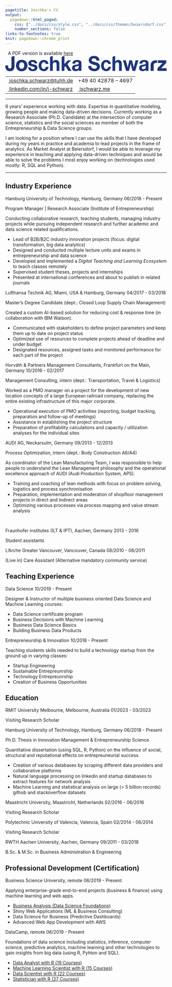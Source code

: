```yaml
---
pagetitle: Joschka's CV
output:
  pagedown::html_paged:
    css: ["../docs/css/style.css", "../docs/css/themes/beiersdorf.css", "https://use.fontawesome.com/releases/v6.1.1/css/all.css"]
    number_sections: false
links-to-footnotes: true
knit: pagedown::chrome_print
---
```


<!-- disable phone number linking in Mobile Safari? -->
<meta name="format-detection" content="telephone=no">

<!-- Load CSS & Fonts -->
<!-- see lhi.css -->

<!-- CONTENT -->
<div class="pdf-link"><i class="fas fa-file-pdf fa-fw"></i>&nbsp; A PDF version is available <a href="https://github.com/jwarz/cv/raw/main/pdf/beiersdorf.pdf" download="classic.pdf">here</a></div>
<div class="cv-page-wrapper">
<div class="cv-head-wrapper">
<div class="cv-head-left">
<div class="svg-container-outer">
<svg xmlns="http://www.w3.org/2000/svg" viewBox="0 0 1397 133.1">
<style type="text/css">
.st0{fill:#1E347B;}
</style>
<g>
<path class="st0" d="M77.8,103.2c-0.8,5-2.6,9.6-5.3,13.9c-2.8,4.3-6.8,7.9-12,10.8c-5.2,2.9-12.3,4.3-21.2,4.3c-5,0-9.8-0.7-14.5-2.2c-4.7-1.5-8.8-3.8-12.5-6.9c-3.7-3.1-6.6-7.1-8.8-12C1.1,106.2,0,100.3,0,93.3v-11h23.7V88c0,3.1,0.2,5.9,0.7,8.5c0.4,2.6,1.2,4.8,2.3,6.6c1.1,1.8,2.6,3.3,4.6,4.3c1.9,1.1,4.5,1.6,7.6,1.6c3.4,0,6.1-0.6,8-1.9c1.9-1.3,3.3-3,4.1-5c0.8-2.1,1.3-4.3,1.5-6.7c0.2-2.4,0.3-4.8,0.3-7V17.2C52.7,9.4,59.1,3,66.9,3h12v86.6C78.9,93.7,78.5,98.3,77.8,103.2z"/>
<path class="st0" d="M221.3,106.7c1.1,1.9,2.4,3.5,4.1,4.8c1.7,1.2,3.6,2.2,5.8,2.7c2.2,0.6,4.4,0.9,6.8,0.9c1.7,0,3.4-0.2,5.3-0.6c1.8-0.4,3.5-1.1,5-1.9c1.5-0.9,2.8-2.1,3.8-3.5c1-1.5,1.5-3.3,1.5-5.6c0-3.8-2.4-6.6-7.1-8.5c-4.7-1.9-11.3-3.8-19.8-5.7c-3.4-0.8-6.8-1.8-10.1-2.9c-3.3-1.1-6.2-2.6-8.8-4.4c-2.6-1.8-4.6-4.1-6.2-6.9c-1.6-2.8-2.3-6.2-2.3-10.2c0-5.9,1.1-10.7,3.3-14.5c2.2-3.8,5-6.8,8.6-8.9c3.6-2.2,7.6-3.7,12-4.6c4.4-0.9,9-1.3,13.7-1.3c4.7,0,9.2,0.5,13.6,1.4c4.4,0.9,8.3,2.5,11.8,4.8c3.4,2.2,6.3,5.2,8.6,8.9c2.3,3.7,3.6,8.4,4.1,14.1h-22.5c-0.3-4.8-2.1-8.1-5.2-9.8c-3.1-1.7-6.8-2.6-11-2.6c-1.3,0-2.8,0.1-4.3,0.3c-1.6,0.2-3,0.6-4.3,1.2c-1.3,0.6-2.4,1.4-3.3,2.6c-0.9,1.1-1.3,2.6-1.3,4.5c0,2.2,0.8,4.1,2.3,5.5c1.6,1.4,3.6,2.6,6.1,3.5c2.5,0.9,5.4,1.7,8.6,2.4c3.2,0.7,6.5,1.5,9.8,2.3c3.4,0.8,6.8,1.8,10.1,3c3.3,1.2,6.2,2.7,8.8,4.7c2.6,1.9,4.6,4.4,6.2,7.3c1.6,2.9,2.3,6.5,2.3,10.7c0,6-1.1,11.1-3.4,15.1c-2.3,4.1-5.3,7.3-8.9,9.8c-3.7,2.5-7.9,4.2-12.6,5.2c-4.7,1-9.5,1.5-14.4,1.5c-5,0-9.9-0.5-14.7-1.6c-4.8-1.1-9-2.8-12.8-5.3c-3.7-2.5-6.8-5.8-9.2-9.8c-2.4-4.1-3.7-9.2-3.9-15.3h22.5C219.7,102.4,220.3,104.7,221.3,106.7z"/>
<path class="st0" d="M332.2,54.4c-3.8,0-7,0.9-9.5,2.7c-2.6,1.8-4.6,4.2-6.3,7.1c-1.6,2.9-2.8,6.1-3.4,9.6c-0.7,3.5-1,6.9-1,10.4c0,3.3,0.3,6.7,1,10.1c0.7,3.4,1.8,6.5,3.3,9.3c1.5,2.8,3.5,5,6.1,6.8c2.6,1.8,5.7,2.7,9.3,2.7c5.7,0,10-1.7,13.1-5c3.1-3.4,5-7.9,5.8-13.5h22.9c-1.6,12.2-6,21.4-13.3,27.8c-7.3,6.4-16.7,9.6-28.2,9.6c-6.5,0-12.4-1.2-17.8-3.5c-5.4-2.3-10-5.5-13.8-9.7c-3.8-4.1-6.7-9.1-8.8-14.8c-2.1-5.7-3.2-12-3.2-18.9c0-7.1,1-13.7,2.9-19.7c1.9-6.1,4.8-11.3,8.6-15.8c3.8-4.4,8.4-7.9,13.8-10.4c5.4-2.5,11.7-3.7,18.7-3.7c5.1,0,10,0.7,14.8,2.1c4.7,1.4,9,3.6,12.7,6.5c3.7,2.9,6.8,6.5,9.1,10.8c2.3,4.3,3.7,9.4,4,15.3h-23.2C348.2,59.6,342.3,54.4,332.2,54.4z"/>
<path class="st0" d="M410.4,3v23.8v23.8h0.3h0.3c1.5-2.7,3.2-5,5.1-6.9c1.9-1.9,4-3.5,6.4-4.7c2.3-1.2,4.6-2.1,6.9-2.7c2.3-0.6,4.5-0.9,6.8-0.9c3.2,0,6.1,0.2,8.7,0.7c2.6,0.5,4.9,1.1,6.9,2.1c2,0.9,3.8,2,5.4,3.3s3,2.7,4.2,4.3c1.2,1.6,2.2,3.4,3,5.4c0.8,2,1.5,4.1,1.9,6.5c0.5,2.3,0.8,4.8,1.1,7.4c0.2,2.6,0.4,5.3,0.4,8.1v28.2v28.2h-11.8H444v-25.9V77.7c0-3.8-0.3-7.1-0.8-9.9c-0.6-2.8-1.4-5.2-2.5-7c-1.1-1.9-2.7-3.3-4.6-4.2c-2-0.9-4.4-1.4-7.2-1.4c-3.2,0-6,0.5-8.3,1.5c-2.3,1-4.2,2.5-5.7,4.6c-1.4,2-2.5,4.7-3.3,8.1c-0.7,3.4-1.1,7.4-1.1,12v24v24h-11.8h-11.8V17.2c0-7.8,6.3-14.2,14.2-14.2H410.4z"/>
<path class="st0" d="M511.6,3v67.8l29.9-32.9h28l-32.5,33.6l36.2,57.9h-28.7l-23.7-40.9l-9.2,9.4v31.5h-23.7V17.2C487.9,9.4,494.2,3,502,3H511.6z"/>
<path class="st0" d="M580.5,66.1c0.3-5.9,1.7-10.8,4.2-14.7c2.4-3.9,5.6-7,9.3-9.4c3.8-2.4,8-4,12.8-5c4.7-1,9.5-1.5,14.3-1.5c4.3,0,8.7,0.3,13.2,1c4.4,0.6,8.5,1.9,12.2,3.8c3.7,1.9,6.7,4.5,9,7.9c2.3,3.4,3.5,7.8,3.5,13.4v68h-22.7c0,0,0-3.7,0-8.9c-3.8,4.1-8.2,7-13.3,8.7c-5.1,1.7-10.3,2.5-15.7,2.5c-4.1,0-8-0.5-11.5-1.6c-3.6-1.1-6.7-2.7-9.3-5c-2.7-2.2-4.8-5.1-6.3-8.5c-1.5-3.4-2.3-7.5-2.3-12.2c0-5.2,0.9-9.5,2.6-12.8c1.7-3.4,3.9-6,6.7-8.1c2.7-2,5.8-3.5,9.3-4.5c3.5-1,7-1.8,10.6-2.4c3.6-0.6,7.1-1.1,10.5-1.4c3.4-0.4,6.5-0.9,9.2-1.6c2.7-0.7,4.8-1.7,6.3-3.1c1.6-1.4,2.3-3.3,2.2-5.9c0-2.7-0.4-4.9-1.3-6.5c-0.8-1.6-1.9-2.8-3.3-3.7c-1.4-0.9-3-1.5-4.8-1.8c-1.8-0.3-3.8-0.4-5.9-0.4c-4.7,0-8.3,1.1-11,3.2s-4.2,5.7-4.7,10.6H580.5z M635.2,84.6c-1,0.9-2.3,1.7-3.8,2.2c-1.5,0.5-3.1,1-4.8,1.3c-1.7,0.4-3.5,0.7-5.4,0.9c-1.9,0.2-3.8,0.5-5.7,0.9c-1.8,0.4-3.5,0.8-5.3,1.4c-1.7,0.6-3.2,1.4-4.5,2.4c-1.3,1-2.3,2.3-3.1,3.8c-0.8,1.5-1.2,3.5-1.2,5.8c0,2.2,0.4,4.1,1.2,5.7c0.8,1.5,1.8,2.7,3.2,3.6c1.3,0.9,2.9,1.5,4.7,1.9c1.8,0.4,3.6,0.5,5.5,0.5c4.7,0,8.3-0.8,10.8-2.5c2.6-1.7,4.4-3.6,5.7-5.9c1.2-2.3,2-4.6,2.3-7c0.3-2.4,0.4-4.2,0.4-5.7V84.6z"/>
<path class="st0" d="M746.1,98.3c1.4,3,3.4,5.3,5.8,7.2c2.4,1.8,5.2,3.2,8.4,4.1c3.2,0.9,6.6,1.3,10,1.3c2.3,0,4.8-0.2,7.5-0.6c2.7-0.4,5.2-1.2,7.5-2.4c2.3-1.2,4.3-2.8,5.8-4.9c1.6-2.1,2.3-4.7,2.3-7.9c0-3.4-1-6.2-3.1-8.3c-2.1-2.1-4.8-3.9-8.1-5.3c-3.3-1.4-7.1-2.7-11.3-3.7c-4.2-1.1-8.5-2.2-12.8-3.5c-4.4-1.2-8.8-2.6-13-4.3c-4.2-1.7-8-3.9-11.3-6.6c-3.3-2.7-6-6.1-8.1-10.2c-2.1-4.1-3.1-9-3.1-14.8c0-6.5,1.3-12.1,3.9-16.9c2.6-4.8,6-8.8,10.3-12c4.2-3.2,9-5.5,14.3-7.1c5.3-1.5,10.7-2.3,16-2.3c6.2,0,12.2,0.7,17.9,2.2c5.7,1.5,10.8,3.9,15.3,7.2c4.4,3.3,8,7.5,10.6,12.7c2.6,5.1,3.9,11.4,3.9,18.7h-25.4c-0.2-3.8-1-6.9-2.3-9.4c-1.3-2.5-3-4.4-5.1-5.8c-2.1-1.4-4.5-2.4-7.3-3c-2.7-0.6-5.7-0.9-8.9-0.9c-2.1,0-4.2,0.2-6.3,0.7c-2.1,0.5-4,1.3-5.8,2.5c-1.7,1.2-3.1,2.7-4.3,4.4c-1.1,1.8-1.7,4-1.7,6.7c0,2.5,0.4,4.5,1.3,6c0.9,1.5,2.6,3,5.3,4.2c2.6,1.3,6.2,2.6,10.8,3.9c4.6,1.3,10.7,3,18.1,5c2.2,0.5,5.3,1.3,9.3,2.6c3.9,1.2,7.9,3.2,11.8,5.9c3.9,2.7,7.3,6.3,10.1,10.9c2.8,4.5,4.3,10.4,4.3,17.4c0,5.8-1.1,11.2-3.2,16.1c-2.1,5-5.3,9.2-9.4,12.8c-4.2,3.6-9.3,6.4-15.5,8.4c-6.2,2-13.3,3-21.4,3c-6.6,0-12.9-0.9-19.1-2.6c-6.2-1.7-11.6-4.4-16.4-8.1c-4.7-3.7-8.5-8.3-11.3-14c-2.8-5.7-4.1-12.4-4-20.2H744C744,91.7,744.7,95.3,746.1,98.3z"/>
<path class="st0" d="M873.1,54.4c-3.8,0-7,0.9-9.5,2.7c-2.6,1.8-4.6,4.2-6.3,7.1c-1.6,2.9-2.8,6.1-3.4,9.6c-0.7,3.5-1,6.9-1,10.4c0,3.3,0.3,6.7,1,10.1c0.7,3.4,1.8,6.5,3.3,9.3c1.5,2.8,3.5,5,6.1,6.8c2.6,1.8,5.7,2.7,9.3,2.7c5.7,0,10-1.7,13.1-5c3.1-3.4,5-7.9,5.8-13.5h22.9c-1.6,12.2-6,21.4-13.3,27.8c-7.3,6.4-16.7,9.6-28.2,9.6c-6.5,0-12.4-1.2-17.8-3.5c-5.4-2.3-10-5.5-13.8-9.7c-3.8-4.1-6.7-9.1-8.8-14.8c-2.1-5.7-3.2-12-3.2-18.9c0-7.1,1-13.7,2.9-19.7c1.9-6.1,4.8-11.3,8.6-15.8c3.8-4.4,8.4-7.9,13.8-10.4c5.4-2.5,11.7-3.7,18.7-3.7c5.1,0,10,0.7,14.8,2.1c4.7,1.4,9,3.6,12.7,6.5c3.7,2.9,6.8,6.5,9.1,10.8c2.3,4.3,3.7,9.4,4,15.3h-23.2C889.1,59.6,883.2,54.4,873.1,54.4z"/>
<path class="st0" d="M951.4,3v47.6h0.5c3-5.3,6.8-9.2,11.5-11.6c4.7-2.4,9.2-3.6,13.7-3.6c6.3,0,11.5,0.9,15.6,2.7c4.1,1.8,7.3,4.4,9.6,7.6c2.3,3.2,4,7.2,4.9,11.9c0.9,4.7,1.4,9.8,1.4,15.5v56.3h-23.7V77.7c0-7.6-1.1-13.2-3.3-16.9c-2.2-3.7-6.2-5.6-11.8-5.6c-6.5,0-11.1,2-14,6.1c-2.9,4.1-4.3,10.8-4.3,20.1v48h-23.7V17.2C927.7,9.4,934,3,941.8,3H951.4z"/>
<path class="st0" d="M1100.9,129.4L1085.5,68h-0.3l-14.7,61.4H1046l-27.4-91.6h25l15.9,62.2h0.3l14.3-62.2h23l14.7,62h0.3l15.9-62h24.4l-27.2,91.6H1100.9z"/>
<path class="st0" d="M1362.6,60.9h-41.5v-23h72.7v23l-44.9,45.6h48.1v23h-79.3v-23L1362.6,60.9z"/>
<path id="path210_1_" class="st0" d="M119.2,83.7L119.2,83.7c0,21.1,11.9,27.6,22.2,27.6c1.6,0,6-0.3,10-2.2c6.3-3.4,12.2-10.9,12.2-26.4c0-1.6,0-7.5-1.9-12.7c-1.6-5-6.3-14.6-20.4-14.6C131.1,55.8,119.2,61.7,119.2,83.7L119.2,83.7z M174.6,44.9L174.6,44.9c11.3,9.3,16.6,24.2,16.6,38.2c0,20.8-11.6,40.7-31.9,47.5c-3.8,1.2-9.4,2.5-18.1,2.5c-3.5,0-11.3,0-20.1-3.1c-19.4-7.4-29.4-26.1-29.4-46.2c0-18,7.8-29.5,12.5-35.1c6-5.9,17.5-14.6,37.9-14.6C147.4,34.4,162.1,34.7,174.6,44.9L174.6,44.9z"/>
<path class="st0" d="M1161.4,66.1c0.3-5.9,1.7-10.8,4.2-14.7c2.4-3.9,5.6-7,9.3-9.4c3.8-2.4,8-4,12.8-5c4.7-1,9.5-1.5,14.3-1.5c4.3,0,8.7,0.3,13.2,1c4.4,0.6,8.5,1.9,12.2,3.8c3.7,1.9,6.7,4.5,9,7.9c2.3,3.4,3.5,7.8,3.5,13.4v68h-22.7c0,0,0-3.7,0-8.9c-3.8,4.1-8.2,7-13.3,8.7c-5.1,1.7-10.3,2.5-15.7,2.5c-4.1,0-8-0.5-11.5-1.6c-3.6-1.1-6.7-2.7-9.3-5c-2.7-2.2-4.8-5.1-6.3-8.5c-1.5-3.4-2.3-7.5-2.3-12.2c0-5.2,0.9-9.5,2.6-12.8c1.7-3.4,3.9-6,6.7-8.1c2.7-2,5.8-3.5,9.3-4.5c3.5-1,7-1.8,10.6-2.4c3.6-0.6,7.1-1.1,10.5-1.4c3.4-0.4,6.5-0.9,9.2-1.6c2.7-0.7,4.8-1.7,6.3-3.1c1.6-1.4,2.3-3.3,2.2-5.9c0-2.7-0.4-4.9-1.3-6.5c-0.8-1.6-1.9-2.8-3.3-3.7c-1.4-0.9-3-1.5-4.8-1.8c-1.8-0.3-3.8-0.4-5.9-0.4c-4.7,0-8.3,1.1-11,3.2c-2.7,2.1-4.2,5.7-4.7,10.6H1161.4z M1216.2,84.7c-1,0.9-2.3,1.7-3.8,2.2c-1.5,0.5-3.1,1-4.8,1.3c-1.7,0.4-3.5,0.7-5.4,0.9c-1.9,0.2-3.8,0.5-5.7,0.9c-1.8,0.4-3.5,0.8-5.3,1.4c-1.7,0.6-3.2,1.4-4.5,2.4c-1.3,1-2.3,2.3-3.1,3.8c-0.8,1.5-1.2,3.5-1.2,5.8c0,2.2,0.4,4.1,1.2,5.7c0.8,1.5,1.8,2.7,3.2,3.6c1.3,0.9,2.9,1.5,4.7,1.9c1.8,0.4,3.6,0.5,5.5,0.5c4.7,0,8.3-0.8,10.8-2.5c2.6-1.7,4.4-3.6,5.7-5.9c1.2-2.3,2-4.6,2.3-7c0.3-2.4,0.4-4.2,0.4-5.7V84.7z"/>
<path id="path120_1_" class="st0" d="M1258.4,83.2L1258.4,83.2v46.2h26.6V83.8c0-17.2,6.9-23,19.1-23h9.4v-23H1302C1274.1,37.9,1258.4,54.5,1258.4,83.2L1258.4,83.2z"/>
</g>
</svg>
</div>
<table class="cv-contact-table">
<tr>
<td><i class="fa fa-envelope fa-fw"></i><a class="no-hyper" href="mailto:joschka.schwarz@tuhh.de">&nbsp;joschka.schwarz@tuhh.de</a></td>
<td><i class="fa fa-phone fa-fw"></i> +49 40 42878 – 4697</td>
</tr>
<tr>
<td><i class="fa-brands fa-linkedin fa-fw"></i><a class="no-hyper" target="_blank" href="https://linkedin.com/in/j-schwarz">&nbsp;linkedin.com/in/j-schwarz</a></td>
<td><i class="fa-solid fa-globe fa-fw"></i><a class="no-hyper" target="_blank" href="https://jschwarz.me">&nbsp;jschwarz.me</a></td>
</tr>
</table>
</div>
<div class="cv-head-right2"></div>
</div>
<hr>
<p>
6 years' experience working with data. Expertise in quantitative modeling, growing people and making data-driven decisions. Currently working as a <span class="cv-entry-employer">Research Associate (Ph.D. Candidate)</span> at the intersection of computer science, statistics and the social sciences as member of both the <span class="cv-entry-employer">Entrepreneurship & Data Science</span> groups.</p>
<p>I am looking for a position where I can use the skills that I have developed during my years in practice and academia to lead projects in the frame of analytics. As <span class="cv-entry-employer">Market Analyst</span> at Beiersdorf, I would be able to leverage my experience in teaching and applying data-driven techniques and would be able to solve the problems I most enjoy working on (technologies used mostly: <span class="cv-entry-employer">R, SQL and Python</span>).</p>
<hr>
<!-- Chapter: PROFESSIONAL EXPERIENCE -->
<h2 class="h-first">
<span class="fa-stack fa-2x small">
<i class="fa fa-suitcase fa-stack-1x" style="--fa-stack-z-index: 2;"></i>
<i class="fa-solid fa-square fa-stack-2x" style="--fa-stack-z-index: 1;"></i>
</span>
<span>Industry Experience</span>
</h2>
<!-- Exp 1: TUHH -->
<div class="cv-entry-main">
<p class="cv-entry-top-line">
<span class="cv-entry-employer">Hamburg University of Technology, </span>
<span class="cv-entry-location">Hamburg, Germany</span>
<span class="cv-entry-date">06/2018 - Present</span>
</p>
<p class="cv-entry-job-title">
Program Manager | Research Associate (Institute of Entrepreneurship)
</p>
<p class="cv-entry-desc">Conducting collaborative research, teaching students, managing industry projects while pursuing independent research and further academic and data science related qualifications.</p>
<ul>
<li>Lead of B2B/B2C industry innovation projects (focus: digital transformation, big data analytics)</li>
<li>Designed and conducted multiple lecture units and exams in entrepreneurship and data science</li>
<li>Developed and implemented a <i>Digital Teaching and Learning Ecosystem</i> to teach classes remotely</li>
<li>Supervised student theses, projects and internships</li>
<li>Presented at international conferences and about to publish in related journals</li>
</ul>
</div>
<!-- Exp 2: Lufthansa -->
<div class="cv-entry-main">
<p class="cv-entry-top-line">
<span class="cv-entry-employer">Lufthansa Technik AG, </span>
<span class="cv-entry-location">Miami, USA & Hamburg, Germany</span>
<span class="cv-entry-date">04/2017 - 03/2018</span>
</p>
<p class="cv-entry-job-title">
Master’s Degree Candidate (dept.: Closed Loop Supply Chain Management)
</p>
<p class="cv-entry-desc">Created a custom AI-based solution for reducing cost & response time (in collaboration with IBM Watson).</p>
<ul>
<li>Communicated with stakeholders to define project parameters and keep them up to date on project status</li>
<li>Optimized use of resources to complete projects ahead of deadline and under budget</li>
<li>Designated resources, assigned tasks and monitored performance for each part of the project</li>
</ul>
</div>
<!-- Exp 3: Horvath -->
<div class="cv-entry-main">
<p class="cv-entry-top-line">
<span class="cv-entry-employer">Horváth & Partners Management Consultants, </span>
<span class="cv-entry-location">Frankfurt on the Main, Germany</span>
<span class="cv-entry-date">10/2016 - 02/2017</span>
</p>
<p class="cv-entry-job-title">
Management Consulting, intern (dept.: Transportation, Travel & Logistics)
</p>
<p class="cv-entry-desc">Worked as a PMO manager on a project for the development of new location concepts of a large European railroad company, replacing the entire existing infrastructure of this major corporate.</p>
<ul>
<li>Operational execution of PMO activities (reporting, budget tracking, preparation and follow-up of meetings)</li>
<li>Assistance in establishing the project structure</li>
<li>Preparation of profitability calculations and capacity / utilization analyses for the individual sites</li>
</ul>
</div>
<!-- Exp 4: AUDI -->
<div class="cv-entry-main">
<p class="cv-entry-top-line">
<span class="cv-entry-employer">AUDI AG, </span>
<span class="cv-entry-location">Neckarsulm, Germany</span>
<span class="cv-entry-date">09/2013 - 12/2013</span>
</p>
<p class="cv-entry-job-title">
Process Optimization, intern (dept.: Body Construction A6/A4)
</p>
<p class="cv-entry-desc">As coordinator of the Lean Manufacturing Team, I was responsible to help people to understand the Lean Management philosophy and the operational excellence approach of AUDI (Audi Production System, APS).</p>
<p>
<ul>
<li>Training and coaching of lean methods with focus on problem solving, logistics and process synchronisation</li>
<li>Preparation, implementation and moderation of shopfloor management projects in direct and indirect areas</li>
<li>Optimizing various processes via process mapping and value stream analysis</li>
</ul>
</p>
</div>
<br class="pageBreak">
<!-- Exp 5: IPT / ILT -->
<div class="cv-entry-main">
<p class="cv-entry-top-line">
<span class="cv-entry-employer">Fraunhofer institutes (ILT & IPT), </span>
<span class="cv-entry-location">Aachen, Germany</span>
<span class="cv-entry-date">2013 - 2016</span>
</p>
<p class="cv-entry-job-title">
Student assistants
</p>
</div>
<!-- Exp 6: L'Arche -->
<div class="cv-entry-main">
<p class="cv-entry-top-line">
<span class="cv-entry-employer">L'Arche Greater Vancouver, </span>
<span class="cv-entry-location">Vancouver, Canada</span>
<span class="cv-entry-date">08/2010 - 08/2011</span>
</p>
<p class="cv-entry-job-title">
(Live in) Care Assistant (Alternative mandatory community service)
</p>
</div>
<!-- Chapter: TEACHING -->
<h2>
<span class="fa-stack fa-2x small">
<i class="fa fa-chalkboard-teacher fa-stack-1x" style="--fa-stack-z-index: 2;"></i>
<i class="fa-solid fa-square fa-stack-2x" style="--fa-stack-z-index: 1;"></i>
</span>
<span>Teaching Experience</span>
</h2>
<!-- Exp 1 -->
<div class="cv-entry-main">
<p class="cv-entry-top-line">
<span class="cv-entry-employer">Data Science</span>
<!-- <span>Hamburg, Germany</span> -->
<span class="cv-entry-date">10/2019 - Present</span>
</p>
<p class="cv-entry-desc">Designer & Instructor of multiple business oriented Data Science and Machine Learning courses:</p>
<ul class="two-col no-bottom">
<li>Data Science certificate program</li>
<li>Business Decisions with Machine Learning</li>
<li>Business Data Science Basics</li>
<li>Building Business Data Products</li>
</ul>
</div>
<!-- Exp 1 -->
<div class="cv-entry-main">
<p class="cv-entry-top-line">
<span class="cv-entry-employer">Entrepreneurship & Innovation</span>
<!-- <span>Hamburg, Germany</span> -->
<span class="cv-entry-date">10/2018 - Present</span>
</p>
<p class="cv-entry-desc">Teaching students skills needed to build a technology startup from the ground up in varying classes:</p>
<ul class="two-col no-bottom">
<li>Startup Engineering</li>
<li>Sustainable Entrepreunrship</li>
<li>Technology Entrepreunrship</li>
<li>Creation of Business Opportunities</li>
</ul>
</div>
<!-- Chapter: EDUCATION -->
<h2>
<span class="fa-stack fa-2x small">
<i class="fa fa-graduation-cap fa-stack-1x" style="--fa-stack-z-index: 2;"></i>
<i class="fa-solid fa-square fa-stack-2x" style="--fa-stack-z-index: 1;"></i>
</span>
<span>Education</span>
</h2>
<!-- Exp 0 -->
<div class="cv-entry-main">
<p class="cv-entry-top-line">
<span class="cv-entry-employer">RMIT University Melbourne, </span>
<span class="cv-entry-location">Melbourne, Australia</span>
<span class="cv-entry-date">01/2023 - 03/2023</span>
</p>
<p class="cv-entry-job-title">
Visiting Research Scholar
</p>
</div>
<!-- Exp 1 -->
<div class="cv-entry-main">
<p class="cv-entry-top-line">
<span class="cv-entry-employer">Hamburg University of Technology, </span>
<span class="cv-entry-location">Hamburg, Germany</span>
<span class="cv-entry-date">06/2018 - Present</span>
</p>
<p class="cv-entry-job-title">
Ph.D. Thesis in Innovation Management & Entrepreneurship Science
</p>
<p class="cv-entry-desc">Quantitative dissertation (using SQL, R, Python) on the influence of social, structural and reputational effects on entrepreuneurial success.</p>
<ul>
<li>Creation of various databases by scraping different data providers and collaborative platforms</li>
<li>Natural language processing on linkedin and startup databases to extract features for network analysis</li>
<li>Machine Learning and statistical analysis on large (> 5 billion records) github and stackoverflow datasets</li>
</ul>
</div>
<!-- Exp 2 -->
<div class="cv-entry-main">
<p class="cv-entry-top-line">
<span class="cv-entry-employer">Maastricht University, </span>
<span class="cv-entry-location">Maastricht, Netherlands</span>
<span class="cv-entry-date">02/2016 - 06/2016</span>
</p>
<p class="cv-entry-job-title">
Visiting Research Scholar
</p>
</div>
<!-- Exp 3 -->
<div class="cv-entry-main">
<p class="cv-entry-top-line">
<span class="cv-entry-employer">Polytechnic University of Valencia, </span>
<span class="cv-entry-location">Valencia, Spain</span>
<span class="cv-entry-date">02/2014 - 06/2014</span>
</p>
<p class="cv-entry-job-title">
Visiting Research Scholar
</p>
</div>
<!-- Exp 4 -->
<div class="cv-entry-main">
<p class="cv-entry-top-line">
<span class="cv-entry-employer">RWTH Aachen University, </span>
<span class="cv-entry-location">Aachen, Germany</span>
<span class="cv-entry-date">09/2011 - 03/2018</span>
</p>
<p class="cv-entry-job-title">
B.Sc. & M.Sc. in Business Administration & Engineering
</p>
</div>
<!-- Chapter: PROF DEV -->
<h2>
<span class="fa-stack fa-2x small">
<i class="fa fa-book fa-stack-1x" style="--fa-stack-z-index: 2;"></i>
<i class="fa-solid fa-square fa-stack-2x" style="--fa-stack-z-index: 1;"></i>
</span>
<span>Professional Development (Certification)</span>
</h2>
<!-- Exp 1: BUSINESS SCIENCE UNIVERSITY -->
<div class="cv-entry-main">
<p class="cv-entry-top-line">
<span class="cv-entry-employer">Business Science University, </span>
<span>remote</span>
<span class="cv-entry-date">06/2019 - Present</span>
</p>
<p class="cv-entry-desc">Applying enterprise-grade end-to-end projects (business & finance) using machine learning and web apps.</p>
<ul class="two-col">
<li><a class="no-hyper" target="_blank" href="https://www.dropbox.com/s/nlskcws7fsvcsaq/certificate-of-completion-for-ds4b-101-r-business-analysis-with-r.pdf">Business Analysis (Data Science Foundations)</a></li>
<li>Shiny Web Applications (ML & Business Consulting)</li>
<li>Data Science for Business (Predictive Dashboards)</li>
<li>Advanced Web App Development with AWS</li>
</ul>
</div>
<!-- Exp 2: DATACAMP -->
<div class="cv-entry-main">
<p class="cv-entry-top-line">
<span class="cv-entry-employer">DataCamp, </span>
<span>remote</span>
<span class="cv-entry-date">06/2019 - Present</span>
</p>
<p class="cv-entry-desc">Foundations of data science including statistics, inference, computer science, predictive analytics, machine learning and other technologies to gain insights from big data (using R, Pyhton and SQL).</p>
<ul class="two-col">
<li><a class="no-hyper" target="_blank" href="https://www.datacamp.com/statement-of-accomplishment/track/34d209775a4c2da4dc9785417d18a38ecae0dee0">Data Analyst with R (19 Courses)</a></li>
<li><a class="no-hyper" target="_blank" href="https://www.datacamp.com/statement-of-accomplishment/track/d76aee0c9ae23f645d110c7cc84f29ab56e98ffc">Machine Learning Scientist with R (15 Courses)</a></li>
<li><a class="no-hyper" target="_blank" href="https://www.datacamp.com/statement-of-accomplishment/track/0abda65dd30dc07e9042a833613f24e2d922c47c">Data Scientist with R (22 Courses)</a></li>
<li><a class="no-hyper" target="_blank" href="">Statistician with R (27 Courses)</li>
</ul>
</div>
</div>